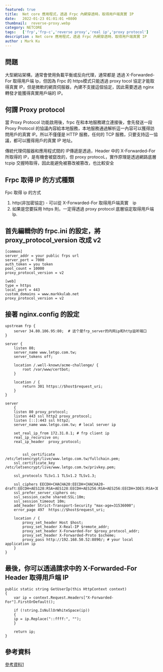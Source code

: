 ```yaml
---
featured: true
title:  Net core 應用程式，透過 Frpc 內網穿透時，取得用戶端真實 IP 
date:   2022-01-23 01:01:01 +0800
thumbnail:  reverse-proxy.webp
category: NETCORE
tags:   ['frp','frp-c','reverse proxy','real ip','proxy protocol']
description : Net core 應用程式，透過 Frpc 內網穿透時，取得用戶端真實 IP 
author : Mark Ku
---
```


## 問題
大型網站架構，通常會使用負載平衡或反向代理，通常都是 透過 X-Forwarded-For 取得用戶端 Ip，但因為 Frpc 的 https模式只能透過 proxy tocol 協定才能取得真實 IP，但是微軟的網頁伺服器，內建不支援這個協定，因此需要透過 nginx 轉發才能獲得真實用戶端的 IP。

## 何謂  Proxy protocol
當 Proxy Protocol 功能啟用後，frpc 在和本地服務建立連接後，會先發送一段 Proxy Protocol 的協議內容給本地服務，本地服務通過解析這一內容可以獲得訪問用戶的真實 IP。所以不僅僅是 HTTP 服務，任何的 TCP 服務，只要支持這一協議，都可以獲得用戶的真實 IP 地址。  
  
傳統代理伺服器和應用程式間的 IP傳遞是透過，Header 中的 X-Forwarded-For 所取得的 IP，是有機會被竄改的，但 proxy protocoL，實作原理是透過網路底層 tcpip 交握時取得，因此能避免被篡改被篡改，也比較安全

## Frpc 取得 IP 的方式種類
Fpc 取得 ip 的方式
1. http(非加密協定) - 可以從 X-Forwarded-For  取得用戶端真實　ip
2. 如果是您要採用 https 則，一定得透過 proxy protocol 底層協定取得用戶端 Ip. 

## 首先編輯你的 frpc.ini 的設定，將 proxy_protocol_version 改成 v2

```
[common]
server_addr = your public frps url 
server_port = 7000
auth_token = you token
pool_count = 10000
proxy_protocol_version = v2

[web]
type = https
local_port = 443
custom_domains = www.markkulab.net
proxy_protocol_version = v2
```
## 接著 nginx.config 的設定

```
upstream frp {
	server 34.80.106.95:80;  # 这个是frp_server的内网ip和http监听端口
}

server {
    listen 80;
    server_name www.letgo.com.tw;
    server_tokens off;

    location /.well-known/acme-challenge/ {
        root /var/www/certbot;
    }

    location / {
        return 301 https://$host$request_uri;
    }
}

server
	{
	listen 80 proxy_protocol;
	listen 443 ssl http2 proxy_protocol;
	listen [::]:443 ssl http2;
	server_name www.letgo.com.tw; # local server ip

	set_real_ip_from 172.31.0.1; # frp client ip
	real_ip_recursive on;
	real_ip_header  proxy_protocol;


	    ssl_certificate     /etc/letsencrypt/live/www.letgo.com.tw/fullchain.pem;
    ssl_certificate_key /etc/letsencrypt/live/www.letgo.com.tw/privkey.pem;
	
	ssl_protocols TLSv1.1 TLSv1.2 TLSv1.3;

	ssl_ciphers EECDH+CHACHA20:EECDH+CHACHA20-draft:EECDH+AES128:RSA+AES128:EECDH+AES256:RSA+AES256:EECDH+3DES:RSA+3DES:!MD5;
	ssl_prefer_server_ciphers on;
	ssl_session_cache shared:SSL:10m;
	ssl_session_timeout 10m;
	add_header Strict-Transport-Security "max-age=31536000";
	error_page 497  https://$host$request_uri;

	location / {
		proxy_set_header Host $host;
		proxy_set_header X-Real-IP $remote_addr;
		proxy_set_header X-Forwarded-For $proxy_protocol_addr;		
		proxy_set_header X-Forwarded-Proto $scheme;
		proxy_pass http://192.168.50.52:8890/; # your local application ip
	}
}
```

## 最後，你可以透過請求中的 X-Forwarded-For Header 取得用戶端 IP
```
public static string GetUserIp(this HttpContext context)
{
    var ip = context.Request.Headers["X-Forwarded-For"].FirstOrDefault();

    if (!string.IsNullOrWhiteSpace(ip))
    {
    ip = ip.Replace("::ffff:", "");
    }           
          
    return ip;
}
```

## 參考資料
[參考資料1](https://www.fenghong.tech/blog/ops/frp-get-realip/)
